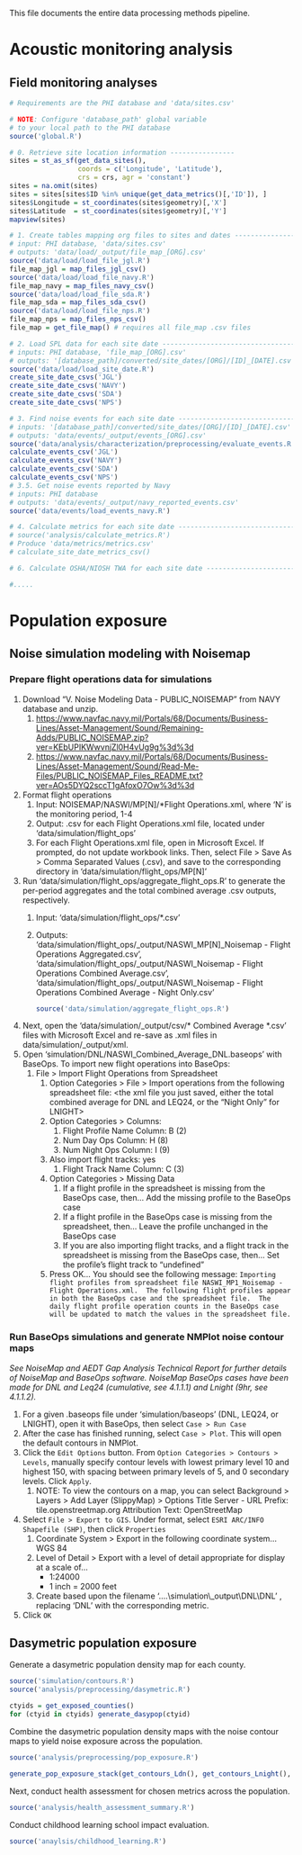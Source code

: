 This file documents the entire data processing methods pipeline.

# Acoustic monitoring analysis

## Field monitoring analyses

```r
# Requirements are the PHI database and 'data/sites.csv'

# NOTE: Configure 'database_path' global variable
# to your local path to the PHI database
source('global.R')

# 0. Retrieve site location information ----------------
sites = st_as_sf(get_data_sites(),
                 coords = c('Longitude', 'Latitude'), 
                 crs = crs, agr = 'constant')
sites = na.omit(sites)
sites = sites[sites$ID %in% unique(get_data_metrics()[,'ID']), ]
sites$Longitude = st_coordinates(sites$geometry)[,'X']
sites$Latitude  = st_coordinates(sites$geometry)[,'Y']
mapview(sites)

# 1. Create tables mapping org files to sites and dates ------------------------
# input: PHI database, 'data/sites.csv'
# outputs: 'data/load/_output/file_map_[ORG].csv'
source('data/load/load_file_jgl.R')
file_map_jgl = map_files_jgl_csv()
source('data/load/load_file_navy.R')
file_map_navy = map_files_navy_csv()
source('data/load/load_file_sda.R')
file_map_sda = map_files_sda_csv()
source('data/load/load_file_nps.R')
file_map_nps = map_files_nps_csv()
file_map = get_file_map() # requires all file_map .csv files

# 2. Load SPL data for each site date ------------------------------------------
# inputs: PHI database, 'file_map_[ORG].csv'
# outputs: '[database_path]/converted/site_dates/[ORG]/[ID]_[DATE].csv'
source('data/load/load_site_date.R')
create_site_date_csvs('JGL')
create_site_date_csvs('NAVY')
create_site_date_csvs('SDA')
create_site_date_csvs('NPS')

# 3. Find noise events for each site date --------------------------------------
# inputs: '[database_path]/converted/site_dates/[ORG]/[ID]_[DATE].csv'
# outputs: 'data/events/_output/events_[ORG].csv'
source('data/analysis/characterization/preprocessing/evaluate_events.R')
calculate_events_csv('JGL')
calculate_events_csv('NAVY')
calculate_events_csv('SDA')
calculate_events_csv('NPS')
# 3.5. Get noise events reported by Navy
# inputs: PHI database
# outputs: 'data/events/_output/navy_reported_events.csv'
source('data/events/load_events_navy.R')

# 4. Calculate metrics for each site date --------------------------------------
# source('analysis/calculate_metrics.R')
# Produce 'data/metrics/metrics.csv'
# calculate_site_date_metrics_csv()

# 6. Calculate OSHA/NIOSH TWA for each site date -------------------------------

#.....
```

# Population exposure

## Noise simulation modeling with Noisemap

### Prepare flight operations data for simulations

1.  Download "V. Noise Modeling Data - PUBLIC_NOISEMAP" from NAVY database and unzip.
    1.  <https://www.navfac.navy.mil/Portals/68/Documents/Business-Lines/Asset-Management/Sound/Remaining-Adds/PUBLIC_NOISEMAP.zip?ver=KEbUPIKWwvnjZl0H4vUg9g%3d%3d>
    2.  <https://www.navfac.navy.mil/Portals/68/Documents/Business-Lines/Asset-Management/Sound/Read-Me-Files/PUBLIC_NOISEMAP_Files_README.txt?ver=AOs5DYQ2sccT1gAfoxO7Ow%3d%3d>
2.  Format flight operations
    1.  Input: NOISEMAP/NASWI/MP[N]/\*Flight Operations.xml, where 'N' is the monitoring period, 1-4
    2.  Output: .csv for each Flight Operations.xml file, located under 'data/simulation/flight_ops'
    3.  For each Flight Operations.xml file, open in Microsoft Excel. If prompted, do not update workbook links. Then, select File \> Save As \> Comma Separated Values (.csv), and save to the corresponding directory in 'data/simulation/flight_ops/MP[N]'
3.  Run 'data/simulation/flight_ops/aggregate_flight_ops.R' to generate the per-period aggregates and the total combined average .csv outputs, respectively.
    1.  Input: 'data/simulation/flight_ops/\*.csv'

    2.  Outputs: 'data/simulation/flight_ops/\_output/NASWI_MP[N]\_Noisemap - Flight Operations Aggregated.csv', 'data/simulation/flight_ops/\_output/NASWI_Noisemap - Flight Operations Combined Average.csv', 'data/simulation/flight_ops/\_output/NASWI_Noisemap - Flight Operations Combined Average - Night Only.csv'

        ```r
        source('data/simulation/aggregate_flight_ops.R')
        ```
4.  Next, open the 'data/simulation/\_output/csv/\* Combined Average \*.csv' files with Microsoft Excel and re-save as .xml files in data/simulation/\_output/xml.
5.  Open 'simulation/DNL/NASWI_Combined_Average_DNL.baseops' with BaseOps. To import new flight operations into BaseOps:
    1.  File \> Import Flight Operations from Spreadsheet
        1.  Option Categories \> File \> Import operations from the following spreadsheet file: \<the xml file you just saved, either the total combined average for DNL and LEQ24, or the "Night Only" for LNIGHT\>
        2.  Option Categories \> Columns:
            1.  Flight Profile Name Column: B (2)
            2.  Num Day Ops Column: H (8)
            3.  Num Night Ops Column: I (9)
        3.  Also import flight tracks: yes
            1.  Flight Track Name Column: C (3)
        4.  Option Categories \> Missing Data
            1.  If a flight profile in the spreadsheet is missing from the BaseOps case, then... Add the missing profile to the BaseOps case
            2.  If a flight profile in the BaseOps case is missing from the spreadsheet, then... Leave the profile unchanged in the BaseOps case
            3.  If you are also importing flight tracks, and a flight track in the spreadsheet is missing from the BaseOps case, then... Set the profile's flight track to "undefined"
        5.  Press OK... You should see the following message: `Importing flight profiles from spreadsheet file NASWI_MP1_Noisemap - Flight Operations.xml.  The following flight profiles appear in both the BaseOps case and the spreadsheet file.  The daily flight profile operation counts in the BaseOps case will be updated to match the values in the spreadsheet file.`

### Run BaseOps simulations and generate NMPlot noise contour maps

*See NoiseMap and AEDT Gap Analysis Technical Report for further details of NoiseMap and BaseOps software. NoiseMap BaseOps cases have been made for DNL and Leq24 (cumulative, see 4.1.1.1) and Lnight (9hr, see 4.1.1.2).*

1.  For a given .baseops file under 'simulation/baseops' (DNL, LEQ24, or LNIGHT), open it with BaseOps, then select `Case > Run Case`
2.  After the case has finished running, select `Case > Plot`. This will open the default contours in NMPlot.
3.  Click the `Edit Options` button. From `Option Categories > Contours > Levels`, manually specify contour levels with lowest primary level 10 and highest 150, with spacing between primary levels of 5, and 0 secondary levels. Click `Apply`.
    1.  NOTE: To view the contours on a map, you can select Background \> Layers \> Add Layer (SlippyMap) \> Options Title Server - URL Prefix: tile.openstreetmap.org Attribution Text: OpenStreetMap
4.  Select `File > Export to GIS`. Under format, select `ESRI ARC/INFO Shapefile (SHP)`, then click `Properties`
    1.  Coordinate System \> Export in the following coordinate system... WGS 84
    2.  Level of Detail \> Export with a level of detail appropriate for display at a scale of...
        -   1:24000
        -   1 inch = 2000 feet
    3.  Create based upon the filename '....\\simulation\\\_output\\DNL\\DNL' , replacing 'DNL' with the corresponding metric.
5.  Click `OK`

## Dasymetric population exposure

Generate a dasymetric population density map for each county.

```r
source('simulation/contours.R')
source('analysis/preprocessing/dasymetric.R')

ctyids = get_exposed_counties()
for (ctyid in ctyids) generate_dasypop(ctyid)
```

Combine the dasymetric population density maps with the noise contour maps to yield noise exposure across the population.

```r
source('analysis/preprocessing/pop_exposure.R')

generate_pop_exposure_stack(get_contours_Ldn(), get_contours_Lnight(), get_contours_Leq24())
```

Next, conduct health assessment for chosen metrics across the population.

```r
source('analysis/health_assessment_summary.R')
```

Conduct childhood learning school impact evaluation.

```r
source('anaylsis/childhood_learning.R')
```
